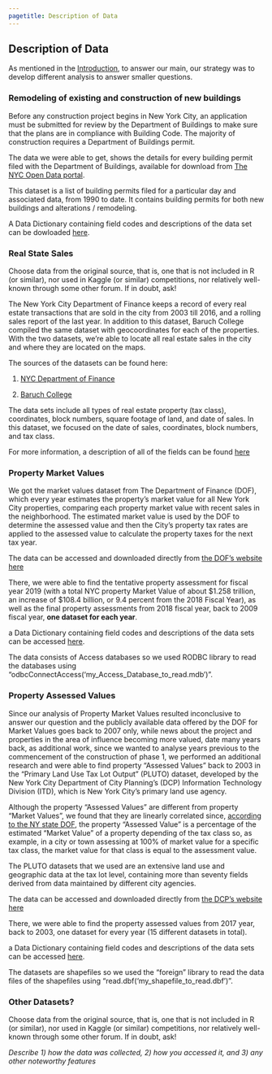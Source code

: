 ```yaml
---
pagetitle: Description of Data
---
```


## Description of Data

As mentioned in the [Introduction](./), to answer our main, our strategy was to develop different analysis to answer smaller questions.
  
### Remodeling of existing and construction of new buildings   
  
Before any construction project begins in New York City, an application must be submitted for review by the Department of Buildings to make sure that the plans are in compliance with Building Code. The majority of construction requires a Department of Buildings permit.
  
The data we were able to get, shows the details for every building permit filed with the Department of Buildings, available for download from [The NYC Open Data portal](https://data.cityofnewyork.us/Housing-Development/DOB-Permit-Issuance/ipu4-2q9a "NYC Open Data portal").

This dataset is a list of building permits filed for a particular day and associated data, from 1990 to date. It contains building permits for both new buildings and alterations / remodeling.
  
A Data Dictionary containing field codes and descriptions of the data set can be dowloaded  [here](https://data.cityofnewyork.us/api/views/ipu4-2q9a/files/87608d5b-1986-4a21-a8a5-7a38e65f9993?download=true&filename=DD_DOB_Permit_Issuance_2018-03-07.xlsx "Data Dictionary for building permits").
    
      
### Real State Sales

Choose data from the original source, that is, one that is not included in R (or similar), nor used in Kaggle (or similar) competitions, nor relatively well-known through some other forum. If in doubt, ask! 

The New York City Department of Finance keeps a record of every real estate transactions that are sold in the city from 2003 till 2016, and a rolling sales report of the last year. In addition to this dataset, Baruch College compiled the same dataset with geocoordinates for each of the properties. With the two datasets, we're able to locate all real estate sales in the city and where they are located on the maps. 

The sources of the datasets can be found here:

  1) [NYC Department of Finance](http://www1.nyc.gov/site/finance/taxes/property-annualized-sales-update.page "Data for Real Estate")
  
  2) [Baruch College](https://www.baruch.cuny.edu/confluence/display/geoportal/NYC+Geocoded+Real+Estate+Sales "Data for Real Estate")
  
  
The data sets include all types of real estate property (tax class), coordinates, block numbers, square footage of land, and date of sales. In this dataset, we focused on the date of sales, coordinates, block numbers, and tax class. 

For more information, a description of all of the fields can be found [here](http://www1.nyc.gov/assets/finance/downloads/pdf/07pdf/glossary_rsf071607.pdf "Data for Real Estate")
    
  
### Property Market Values

We got the market values dataset from The Department of Finance (DOF), which every year estimates the property's market value for all New York City properties, comparing each property market value with recent sales in the neighborhood. The estimated market value is used by the DOF to determine the assessed value and then the City's property tax rates are applied to the assessed value to calculate the property taxes for the next tax year.
  
The data can be accessed and downloaded directly from [the DOF's website here](http://www1.nyc.gov/site/finance/taxes/property-assessments.page "Data for Property Market Values")
     
There, we were able to find the tentative property assessment for fiscal year 2019 (with a total NYC property Market Value of about $1.258 trillion, an increase of $108.4 billion, or 9.4 percent from the 2018 Fiscal Year), as well as the final property assessments from 2018 fiscal year, back to 2009 fiscal year, **one dataset for each year**.
   
a Data Dictionary containing field codes and descriptions of the data sets can be accessed [here](http://www1.nyc.gov/assets/finance/downloads/tar/tarfieldcodes.pdf "Data Dictionary for property market values").

The data consists of Access databases so we used RODBC library to read the databases using "odbcConnectAccess('my_Access_Database_to_read.mdb')". 
   
   
### Property Assessed Values
   
Since our analysis of Property Market Values resulted inconclusive to answer our question and the publicly available data offered by the DOF for Market Values goes back to 2007 only, while news about the project and properties in the area of influence becoming more valued, date many years back, as additional work, since we wanted to analyse years previous to the commencement of the construction of phase 1, we performed an additional research and were able to find property "Assessed Values" back to 2003 in the "Primary Land Use Tax Lot Output" (PLUTO) dataset, developed by the New York City Department of City Planning's (DCP) Information Technology Division (ITD), which is New York City's primary land use agency. 

Although the property "Assessed Values" are different from property "Market Values", we found that they are linearly correlated since, [according to the NY state DOF](https://www.tax.ny.gov/pit/property/learn/howassess.htm "source of info"), the property "Assessed Value" is a percentage of the estimated "Market Value" of a property depending of the tax class so, as example, in a city or town assessing at 100% of market value for a specific tax class, the market value for that class is equal to the assessment value.

The PLUTO datasets that we used are an extensive land use and geographic data at the tax lot level, containing more than seventy fields derived from data maintained by different city agencies.

The data can be accessed and downloaded directly from [the DCP's website here](http://www1.nyc.gov/site/planning/data-maps/open-data/bytes-archive.page?sorts[year]=0 "Data for Property Assessed Values")
  
There, we were able to find the property assessed values from 2017 year, back to 2003, one dataset for every year (15 different datasets in total).

a Data Dictionary containing field codes and descriptions of the data sets can be accessed [here](http://www1.nyc.gov/assets/planning/download/pdf/data-maps/open-data/pluto_datadictionary.pdf "Data Dictionary for property assessed values").

The datasets are shapefiles so we used the "foreign" library to read the data files of the shapefiles using "read.dbf('my_shapefile_to_read.dbf')". 
  
  
### Other Datasets?

Choose data from the original source, that is, one that is not included in R (or similar), nor used in Kaggle (or similar) competitions, nor relatively well-known through some other forum. If in doubt, ask! 

_Describe 1) how the data was collected, 2) how you accessed it, and 3) any other noteworthy features_